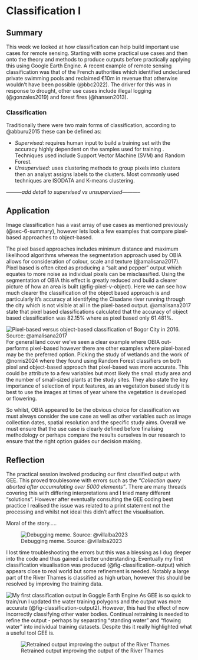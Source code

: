# Classification I

## Summary {#sec-6-summary}

This week we looked at how classification can help build important use cases for remote sensing. Starting with some practical use cases and then onto the theory and methods to produce outputs before practically applying this using Google Earth Engine. A recent example of remote sensing classification was that of the French authorities which identified undeclared private swimming pools and reclaimed €10m in revenue that otherwise wouldn't have been possible (@bbc2022). The driver for this was in response to drought, other use cases include illegal logging (@gonzales2019) and forest fires (@hansen2013).

### Classification {#sec-6-sum-class}

Traditionally there were two main forms of classification, according to @abburu2015 these can be defined as:

-   *Supervised*: requires human input to build a training set with the accuracy highly dependent on the samples used for training . Techniques used include Support Vector Machine (SVM) and Random Forest.
-   *Unsupervised*: uses clustering methods to group pixels into clusters then an analyst assigns labels to the clusters. Most commonly used techniques are ISODATA and K-means clustering.

---------*add detail to supervised vs unsupervised*-----------


## Application {#sec-6-application}

Image classification has a vast array of use cases as mentioned previously (@sec-6-summary), however lets look a few examples that compare pixel-based approaches to object-based.

The pixel based approaches includes minimum distance and maximum likelihood algorithms whereas the segmentation approach used by OBIA allows for consideration of colour, scale and texture (@amalisana2017).  Pixel based is often cited as producing a "salt and pepper" output which equates to more noise as individual pixels can be misclassified. Using the segmentation of OBIA this effect is greatly reduced and build a clearer picture of how an area is built (@fig-pixel-v-object). Here we can see how much clearer the classification of the object based approach is and particularly it's accuracy at identifying the Cisadane river running through the city which is not visible at all in the pixel-based output. @amalisana2017 state that pixel based classifications calculated that the accuracy of object based classification was 82.15% where as pixel based only 61.481%. 

![Pixel-based versus object-based classification of Bogor City in 2016. Source: @amalisana2017](images/pixel_v_object_classification.png){#fig-pixel-v-object fig-align="center"}
For general land cover we've seen a clear example where OBIA out-performs pixel-based however there are other examples where pixel-based may be the preferred option. Picking the study of wetlands and the work of @norris2024 where they found using Random Forest classifiers on both pixel and object-based approach that pixel-based was more accurate. This could be attribute to a few variables but most likely the small study area and the number of small-sized plants at the study sites. They also state the key importance of selection of input features, as an vegetation based study it is best to use the images at times of year where the vegetation is developed or flowering.

So whilst, OBIA appeared to be the obvious choice for classification we must always consider the use case as well as other variables such as image collection dates, spatial resolution and the specific study aims. Overall we must ensure that the use case is clearly defined before finalising methodology or perhaps compare the results ourselves in our research to ensure that the right option guides our decision making. 

## Reflection {#sec-6-reflection}

The practical session involved producing our first classified output with GEE. This proved troublesome with errors such as the *"Collection query aborted after accumulating over 5000 elements"*. There are many threads covering this with differing interpretations and I tried many different "solutions". However after eventually consulting the GEE coding best practice I realised the issue was related to a print statement not the processing and whilst not ideal this didn't affect the visualisation.

Moral of the story.....

![Debugging meme. Source: @villalba2023](images/debugging_meme.webp){#fig-debugging_meme fig-align="center"}

I lost time troubleshooting the errors but this was a blessing as I dug deeper into the code and thus gained a better understanding. Eventually my first classification visualisation was produced (@fig-classification-output) which appears close to real world but some refinement is needed. Notably a large part of the River Thames is classified as high urban, however this should be resolved by improving the training data.

![My first classification output in Goggle Earth Engine](images/classification_output.png){#fig-classification-output fig-align="center"}
As GEE is so quick to train/run I updated the water training polygons and the output was more accurate (@fig-classification-output2). However, this had the effect of now incorrectly classifying other water bodies. Continual retraining is needed to refine the output - perhaps by separating "standing water" and "flowing water" into individual training datasets. Despite this it really highlighted what a useful tool GEE is.

![Retrained output improving the output of the River Thames](images/classification_output2.png){#fig-classification-output2 fig-align="center"}